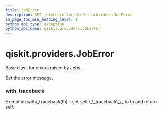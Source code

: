 ```yaml
---
title: JobError
description: API reference for qiskit.providers.JobError
in_page_toc_min_heading_level: 1
python_api_type: exception
python_api_name: qiskit.providers.JobError
---
```


<span id="qiskit-providers-joberror" />

# qiskit.providers.JobError

<Class id="qiskit.providers.JobError" isDedicatedPage={true} github="https://github.com/qiskit/qiskit/tree/stable/0.16/qiskit/providers/exceptions.py" signature="JobError(*message)">
  Base class for errors raised by Jobs.

  Set the error message.

  ### with\_traceback

  <Function id="qiskit.providers.JobError.with_traceback" signature="with_traceback()">
    Exception.with\_traceback(tb) – set self.\_\_traceback\_\_ to tb and return self.
  </Function>
</Class>

